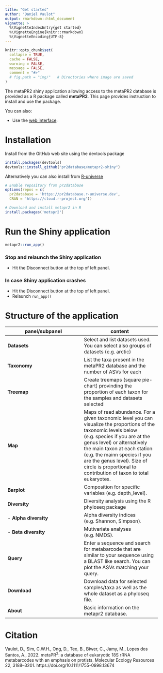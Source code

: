 ```yaml
---
title: "Get started"
author: "Daniel Vaulot"
output: rmarkdown::html_document
vignette: >
  %\VignetteIndexEntry{get started}
  %\VignetteEngine{knitr::rmarkdown}
  %\VignetteEncoding{UTF-8}
---
```


```r
knitr::opts_chunk$set(
  collapse = TRUE,
  cache = FALSE,
  warning = FALSE,
  message = FALSE,
  comment = "#>" 
  # fig.path = "img/"   # Directories where image are saved
)
```


The metaPR2 shiny application allowing access to the metaPR2 database is provided as a R package called **metaPR2**.  This page provides instruction to install and use the package.  

You can also:

* Use the [web interface](https://shiny.metapr2.org/).

# Installation

Install from the GitHub web site using the devtools package

```r
install.packages(devtools)
devtools::install_github("pr2database/metapr2-shiny")
```

Alternatively you can also install from [R-universe](https://pr2database.r-universe.dev/ui#packages)

```r
# Enable repository from pr2database
options(repos = c(
  pr2database = 'https://pr2database.r-universe.dev',
  CRAN = 'https://cloud.r-project.org'))

# Download and install metapr2 in R
install.packages('metapr2')
```

# Run the Shiny application

```r
metapr2::run_app()
```


### Stop and relaunch the Shiny application

* Hit the Disconnect button at the top of left panel.

### In case Shiny application crashes

* Hit the Disconnect button at the top of left panel.
* Relaunch `run_app()`

# Structure of the application

panel/subpanel | content 
--- | ---  
**Datasets** | Select and list datasets used. You can select also groups of datasets (e.g. arctic)
**Taxonomy** | List the taxa present in the metaPR2 database and the number of ASVs for each
**Treemap** | Create treemaps (square pie-chart) provinding the proportion of each taxon for the samples and datasets selected
**Map** | Maps of read abundance. For a given taxonomic level you can visualize the proportions of the taxonomic levels below (e.g. species if you are at the genus level) or alternatively the main taxon at each station (e.g. the mainn species if you are the genus level). Size of circle is proportional to contribution of taxon to total eukaryotes.
**Barplot** | Composition for specific variables (e.g. depth_level).
**Diversity** | Diversity analysis using the R phyloseq package
-  **Alpha diversity** | Alpha diversity indices (e.g. Shannon, Simpson).
-  **Beta diversity** | Mutivariate analyses (e.g. NMDS).
**Query** | Enter a sequence and search for metabarcode that are similar to your sequence using a BLAST like search. You can plot the ASVs matching your query.
**Download** | Download data for selected samples/taxa as well as the whole dataset as a phyloseq file.
**About** | Basic information on the metapr2 database.

# Citation

Vaulot, D., Sim, C.W.H., Ong, D., Teo, B., Biwer, C., Jamy, M., Lopes dos Santos, A., 2022. metaPR$^{2}$: a database of eukaryotic 18S rRNA metabarcodes with an emphasis on protists. Molecular Ecology Resources 22, 3188–3201. https://doi.org/10.1111/1755-0998.13674